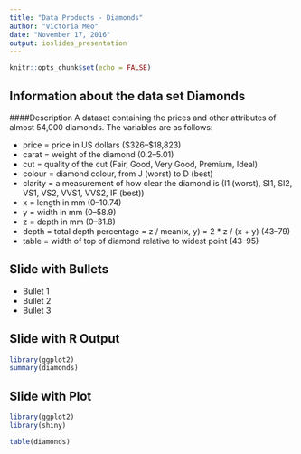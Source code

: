 ```yaml
---
title: "Data Products - Diamonds"
author: "Victoria Meo"
date: "November 17, 2016"
output: ioslides_presentation
---
```


```r
knitr::opts_chunk$set(echo = FALSE)
```

## Information about the data set Diamonds



####Description
A dataset containing the prices and other attributes of almost 54,000 diamonds. The variables are as follows:

- price = price in US dollars (\$326--\$18,823)
- carat =  weight of the diamond (0.2--5.01)
- cut = quality of the cut (Fair, Good, Very Good, Premium, Ideal)
- colour =  diamond colour, from J (worst) to D (best)
- clarity = a measurement of how clear the diamond is (I1 (worst), SI1, SI2, VS1, VS2, VVS1, VVS2, IF (best))
- x = length in mm (0--10.74)
- y = width in mm (0--58.9)
- z = depth in mm (0--31.8)
- depth = total depth percentage = z / mean(x, y) = 2 * z / (x + y) (43--79)
- table = width of top of diamond relative to widest point (43--95)

## Slide with Bullets

- Bullet 1
- Bullet 2
- Bullet 3

## Slide with R Output

```r
library(ggplot2)
summary(diamonds)
```

## Slide with Plot

```r
library(ggplot2)
library(shiny)

table(diamonds)
```


